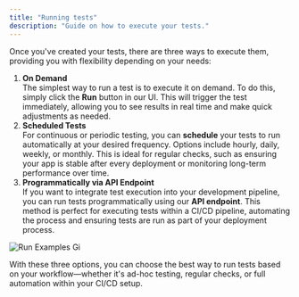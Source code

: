 ```yaml
---
title: "Running tests"
description: "Guide on how to execute your tests."
---
```


Once you've created your tests, there are three ways to execute them, providing you with flexibility depending on your needs:

1. **On Demand**\
   The simplest way to run a test is to execute it on demand. To do this, simply click the **Run** button in our UI. This will trigger the test immediately, allowing you to see results in real time and make quick adjustments as needed.
2. **Scheduled Tests**\
   For continuous or periodic testing, you can **schedule** your tests to run automatically at your desired frequency. Options include hourly, daily, weekly, or monthly. This is ideal for regular checks, such as ensuring your app is stable after every deployment or monitoring long-term performance over time.
3. **Programmatically via API Endpoint**\
   If you want to integrate test execution into your development pipeline, you can run tests programmatically using our **API endpoint**. This method is perfect for executing tests within a CI/CD pipeline, automating the process and ensuring tests are run as part of your deployment process.

![Run Examples Gi](/images/runExamples.gif)

With these three options, you can choose the best way to run tests based on your workflow—whether it's ad-hoc testing, regular checks, or full automation within your CI/CD setup.
